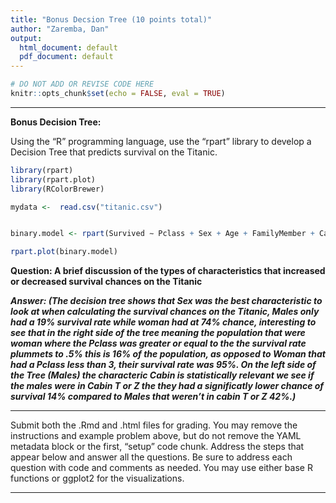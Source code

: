 ---
title: "Bonus Decsion Tree (10 points total)"
author: "Zaremba, Dan"
output:
  html_document: default
  pdf_document: default
---

```{r setup, include = FALSE}
# DO NOT ADD OR REVISE CODE HERE
knitr::opts_chunk$set(echo = FALSE, eval = TRUE)

```

-----

**Bonus Decision Tree:**

Using the "R" programming language, use the "rpart" library to develop a Decision Tree that predicts survival on the Titanic.

```{r Example, eval = TRUE, echo = TRUE}

library(rpart)
library(rpart.plot)
library(RColorBrewer)

mydata <-  read.csv("titanic.csv") 


binary.model <- rpart(Survived ∼ Pclass + Sex + Age + FamilyMember + Cabin + Embarked, data = mydata, cp = .02) 

rpart.plot(binary.model)
```

**Question:  A brief discussion of the types of characteristics that increased or decreased survival chances on the Titanic**

***Answer: (The decision tree shows that Sex was the best characteristic to look at when calculating the survival chances on the Titanic, Males only had a 19% survival rate while woman had at 74% chance, interesting to see that in the right side of the tree meaning the population that were woman where the Pclass was greater or equal to the the survival rate plummets to .5% this is 16% of the population, as opposed to Woman that had a Pclass less than 3, their survival rate was 95%. On the left side of the Tree (Males) the characteric Cabin is statistically relevant we see if the males were in Cabin T or Z the they had a significatly lower chance of survival 14% compared to Males that weren't in cabin T or Z 42%.)***

-----

Submit both the .Rmd and .html files for grading. You may remove the instructions and example problem above, but do not remove the YAML metadata block or the first, "setup" code chunk.  Address the steps that appear below and answer all the questions. Be sure to address each question with code and comments as needed.  You may use either base R functions or ggplot2 for the visualizations.

-----


